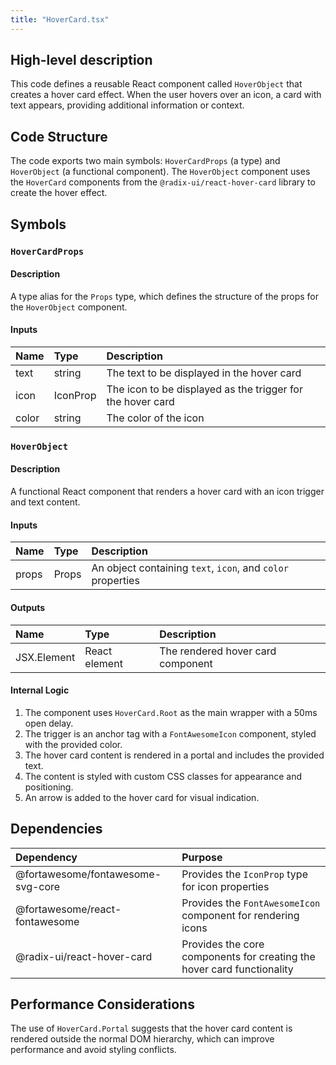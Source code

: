 ```yaml
---
title: "HoverCard.tsx"
---
```


## High-level description
This code defines a reusable React component called `HoverObject` that creates a hover card effect. When the user hovers over an icon, a card with text appears, providing additional information or context.

## Code Structure
The code exports two main symbols: `HoverCardProps` (a type) and `HoverObject` (a functional component). The `HoverObject` component uses the `HoverCard` components from the `@radix-ui/react-hover-card` library to create the hover effect.

## Symbols

### `HoverCardProps`
#### Description
A type alias for the `Props` type, which defines the structure of the props for the `HoverObject` component.

#### Inputs
| Name | Type | Description |
|:-----|:-----|:------------|
| text | string | The text to be displayed in the hover card |
| icon | IconProp | The icon to be displayed as the trigger for the hover card |
| color | string | The color of the icon |

### `HoverObject`
#### Description
A functional React component that renders a hover card with an icon trigger and text content.

#### Inputs
| Name | Type | Description |
|:-----|:-----|:------------|
| props | Props | An object containing `text`, `icon`, and `color` properties |

#### Outputs
| Name | Type | Description |
|:-----|:-----|:------------|
| JSX.Element | React element | The rendered hover card component |

#### Internal Logic
1. The component uses `HoverCard.Root` as the main wrapper with a 50ms open delay.
2. The trigger is an anchor tag with a `FontAwesomeIcon` component, styled with the provided color.
3. The hover card content is rendered in a portal and includes the provided text.
4. The content is styled with custom CSS classes for appearance and positioning.
5. An arrow is added to the hover card for visual indication.

## Dependencies
| Dependency | Purpose |
|:-----------|:--------|
| @fortawesome/fontawesome-svg-core | Provides the `IconProp` type for icon properties |
| @fortawesome/react-fontawesome | Provides the `FontAwesomeIcon` component for rendering icons |
| @radix-ui/react-hover-card | Provides the core components for creating the hover card functionality |

## Performance Considerations
The use of `HoverCard.Portal` suggests that the hover card content is rendered outside the normal DOM hierarchy, which can improve performance and avoid styling conflicts.